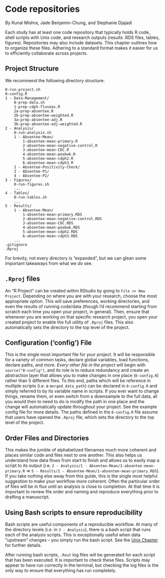 # Code repositories

By Kunal Mishra, Jade Benjamin-Chung, and Stephanie Djajadi

Each study has at least one code repository that typically holds R code, shell scripts with Unix code, and research outputs (results .RDS files, tables, figures). Repositories may also include datasets. This chapter outlines how to organize these files. Adhering to a standard format makes it easier for us to efficiently collaborate across projects. 

## Project Structure

We recommend the following directory structure:

```
0-run-project.sh
0-config.R
1 - Data-Management/
    0-prep-data.sh
    1-prep-cdph-fluseas.R
    2a-prep-absentee.R
    2b-prep-absentee-weighted.R
    3a-prep-absentee-adj.R
    3b-prep-absentee-adj-weighted.R
2 - Analysis/
    0-run-analysis.sh
    1 - Absentee-Mean/
        1-absentee-mean-primary.R
        2-absentee-mean-negative-control.R
        3-absentee-mean-CDC.R
        4-absentee-mean-peakwk.R
        5-absentee-mean-cdph2.R
        6-absentee-mean-cdph3.R
    2 - Absentee-Positivity-Check/
    3 - Absentee-P1/
    4 - Absentee-P2/
3 - Figures/
    0-run-figures.sh
    ...
4 - Tables/
    0-run-tables.sh
    ...
5 - Results/
    1 - Absentee-Mean/
        1-absentee-mean-primary.RDS
        2-absentee-mean-negative-control.RDS
        3-absentee-mean-CDC.RDS
        4-absentee-mean-peakwk.RDS
        5-absentee-mean-cdph2.RDS
        6-absentee-mean-cdph3.RDS
    ...
.gitignore
.Rproj
```

For brevity, not every directory is "expanded", but we can glean some important takeaways from what we _do_ see.

## `.Rproj` files
An "R Project" can be created within RStudio by going to `File >> New Project`. Depending on where you are with your research, choose the most appropriate option. This will save preferences, working directories, and even the results of running code/data (though I'd recommend starting from scratch each time you open your project, in general). Then, ensure that whenever you are working on that specific research project, you open your created project to enable the full utility of `.Rproj` files. This also automatically sets the directory to the top level of the project. 

## Configuration ('config') File
This is the single most important file for your project. It will be responsible for a variety of common tasks, declare global variables, load functions, declare paths, and more. _Every other file in the project_ will begin with `source("0-config")`, and its role is to reduce redundancy and create an abstraction layer that allows you to make changes in one place (`0-config.R`) rather than 5 different files. To this end, paths which will be reference in multiple scripts (i.e. a `merged_data_path`) can be declared in `0-config.R` and simply referred to by its variable name in scripts. If you ever want to change things, rename them, or even switch from a downsample to the full data, all you would then to need to do is modify the path in one place and the change will automatically update throughout your project. See the example config file for more details. The paths defined in the `0-config.R` file assume that users have opened the `.Rproj` file, which sets the directory to the top level of the project. 

## Order Files and Directories
This makes the jumble of alphabetized filenames much more coherent and places similar code and files next to one another. This also helps us understand how data flows from start to finish and allows us to easily map a script to its output (i.e. `2 - Analysis/1 - Absentee-Mean/1-absentee-mean-primary.R` => `5 - Results/1 - Absentee-Mean/1-absentee-mean-primary.RDS`). If you take nothing else away from this guide, this is the single most helpful suggestion to make your workflow more coherent. Often the particular order of files will be in flux until an analysis is close to completion. At that time it is important to review file order and naming and reproduce everything prior to drafting a manuscript. 

## Using Bash scripts to ensure reproducibility
Bash scripts are useful components of a reproducible workflow. At many of the directory levels (i.e. in `3 - Analysis`), there is a bash script that runs each of the analysis scripts. This is exceptionally useful when data "upstream" changes -- you simply run the bash script. See the [Unix Chapter](#unix) for further details. 

After running bash scripts, `.Rout` log files will be generated for each script that has been executed. It is important to check these files. Scripts may appear to have run correctly in the terminal, but checking the log files is the only way to ensure that everything has run completely.

